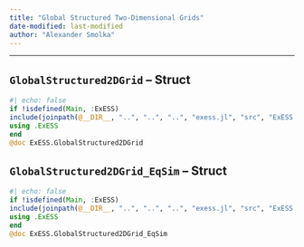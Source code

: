 ```yaml
---
title: "Global Structured Two-Dimensional Grids"
date-modified: last-modified
author: "Alexander Smolka"
---
```

---

::: {.callout-note appearance="simple" icon=false}
# ``GlobalStructured2DGrid`` -- Struct
```julia
#| echo: false
if !isdefined(Main, :ExESS)
include(joinpath(@__DIR__, "..", "..", "..", "exess.jl", "src", "ExESS.jl"))
using .ExESS
end
@doc ExESS.GlobalStructured2DGrid
```
:::


::: {.callout-note appearance="simple" icon=false}
# ``GlobalStructured2DGrid_EqSim`` -- Struct
```julia
#| echo: false
if !isdefined(Main, :ExESS)
include(joinpath(@__DIR__, "..", "..", "..", "exess.jl", "src", "ExESS.jl"))
using .ExESS
end
@doc ExESS.GlobalStructured2DGrid_EqSim
```
:::

